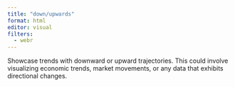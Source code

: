```yaml
---
title: "down/upwards"
format: html
editor: visual
filters:
  - webr
---
```

Showcase trends with downward or upward trajectories. This could involve visualizing economic trends, market movements, or any data that exhibits directional changes.